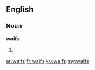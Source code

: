 ==English==

===Noun===
'''waifs'''

# {{plural of|[[waif]]}}

[[ar:waifs]]
[[fr:waifs]]
[[ku:waifs]]
[[my:waifs]]
